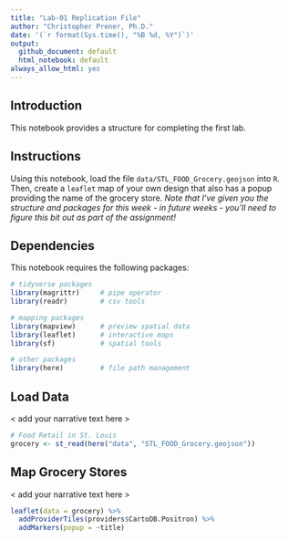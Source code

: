 ```yaml
---
title: "Lab-01 Replication File"
author: "Christopher Prener, Ph.D."
date: '(`r format(Sys.time(), "%B %d, %Y")`)'
output: 
  github_document: default
  html_notebook: default 
always_allow_html: yes
---
```


## Introduction
This notebook provides a structure for completing the first lab.

## Instructions
Using this notebook, load the file `data/STL_FOOD_Grocery.geojson` into `R`. Then, create a `leaflet` map of your own design that also has a popup providing the name of the grocery store. *Note that I've given you the structure and packages for this week - in future weeks - you'll need to figure this bit out as part of the assignment!*

## Dependencies
This notebook requires the following packages:

```r
# tidyverse packages
library(magrittr)     # pipe operator
library(readr)        # csv tools

# mapping packages
library(mapview)      # preview spatial data
library(leaflet)      # interactive maps
library(sf)           # spatial tools

# other packages
library(here)         # file path management
```

## Load Data
< add your narrative text here >

```r
# Food Retail in St. Louis
grocery <- st_read(here("data", "STL_FOOD_Grocery.geojson")) 
```

## Map Grocery Stores
< add your narrative text here >

```r
leaflet(data = grocery) %>%
  addProviderTiles(providers$CartoDB.Positron) %>%
  addMarkers(popup = ~title)
```

